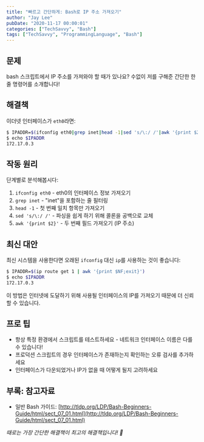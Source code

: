 ```yaml
---
title: "빠르고 간단하게: Bash로 IP 주소 가져오기"
author: "Jay Lee"
pubDate: "2020-11-17 00:00:01"
categories: ["TechSavvy", "Bash"]
tags: ["TechSavvy", "ProgrammingLanguage", "Bash"]
---
```


## 문제

bash 스크립트에서 IP 주소를 가져와야 할 때가 있나요? 수없이 저를 구해준 간단한 한 줄 명령어를 소개합니다!

## 해결책

이더넷 인터페이스가 `eth0`라면:

```sh
$ IPADDR=$(ifconfig eth0|grep inet|head -1|sed 's/\:/ /'|awk '{print $2}')
$ echo $IPADDR
172.17.0.3
```

## 작동 원리

단계별로 분석해봅시다:

1. `ifconfig eth0` - eth0의 인터페이스 정보 가져오기
2. `grep inet` - "inet"을 포함하는 줄 필터링
3. `head -1` - 첫 번째 일치 항목만 가져오기
4. `sed 's/\:/ /'` - 파싱을 쉽게 하기 위해 콜론을 공백으로 교체
5. `awk '{print $2}'` - 두 번째 필드 가져오기 (IP 주소)

## 최신 대안

최신 시스템을 사용한다면 오래된 `ifconfig` 대신 `ip`를 사용하는 것이 좋습니다:

```sh
$ IPADDR=$(ip route get 1 | awk '{print $NF;exit}')
$ echo $IPADDR
172.17.0.3
```

이 방법은 인터넷에 도달하기 위해 사용될 인터페이스의 IP를 가져오기 때문에 더 신뢰할 수 있습니다.

## 프로 팁

- 항상 특정 환경에서 스크립트를 테스트하세요 - 네트워크 인터페이스 이름은 다를 수 있습니다!
- 프로덕션 스크립트의 경우 인터페이스가 존재하는지 확인하는 오류 검사를 추가하세요
- 인터페이스가 다운되었거나 IP가 없을 때 어떻게 될지 고려하세요

## 부록: 참고자료

- 일반 Bash 가이드: [http://tldp.org/LDP/Bash-Beginners-Guide/html/sect_07_01.html](http://tldp.org/LDP/Bash-Beginners-Guide/html/sect_07_01.html)

*때로는 가장 간단한 해결책이 최고의 해결책입니다! 🚀*